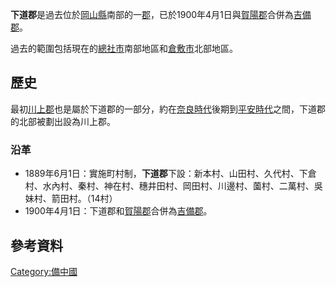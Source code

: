 {{日本郡 (廢除)
| 郡 = 下道郡
| 日文原名 = 下道郡
| 平假名 = かとうぐん
| 羅馬字拼音 = Katō-gun
| 地圖 = 
| 廢除時間 = 1900年4月1日
| 廢除理由 = 合併
| 廢除時處置 = '''下道郡'''、[[賀陽郡|賀陽郡]] → [[吉備郡|吉備郡]]
| 現在郡 = 倉敷市
| 都道府縣 = 岡山縣
| 編號 = 
| 町 = 
| 村 = 14
| 經度 = 
| 緯度 = 
| 註記 = 
|}}
'''下道郡'''是過去位於[[岡山縣|岡山縣]]南部的一[[郡|郡]]，已於1900年4月1日與[[賀陽郡|賀陽郡]]合併為[[吉備郡|吉備郡]]。

過去的範圍包括現在的[[總社市|總社市]]南部地區和[[倉敷市|倉敷市]]北部地區。

==歷史==
最初[[川上郡_(岡山縣)|川上郡]]也是屬於下道郡的一部分，約在[[奈良時代|奈良時代]]後期到[[平安時代|平安時代]]之間，下道郡的北部被劃出設為川上郡。

===沿革===
* 1889年6月1日：實施町村制，'''下道郡'''下設：新本村、山田村、久代村、下倉村、水內村、秦村、神在村、穗井田村、岡田村、川邊村、薗村、二萬村、吳妹村、箭田村。（14村）
* 1900年4月1日：下道郡和[[賀陽郡|賀陽郡]]合併為[[吉備郡|吉備郡]]。

==參考資料==
{{reflist}}

{{吉備四國的郡}}

[[Category:備中國|Category:備中國]]